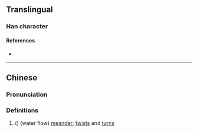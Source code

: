 {{character info/new}}
==Translingual==

===Han character===
{{Han char|rn=85|rad=水|as=19|sn=22|four=30117|canj=ELIM,XELIM|ids=⿰氵蟺}}

====References====
* {{Han ref|kx=0663.210|dkj=18783|hdz=31795.020|uh=7057|ud=28759|bh=F6EA|bd=63210}}

----

==Chinese==
{{zh-forms}}

===Pronunciation===
{{zh-pron
|m=shàn
|c=sin5
|mc=
|oc=
|ma=
|cat=n
}}

===Definitions===
{{zh-hanzi}}

# ({{zh-only|蜿灗}}) (water flow) [[meander]]; [[twist]]s and [[turn]]s